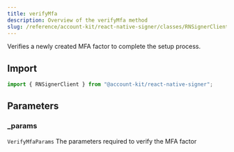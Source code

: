 ```yaml
---
title: verifyMfa
description: Overview of the verifyMfa method
slug: /reference/account-kit/react-native-signer/classes/RNSignerClient/verifyMfa
---
```



Verifies a newly created MFA factor to complete the setup process.

## Import

```ts
import { RNSignerClient } from "@account-kit/react-native-signer";
```

## Parameters

### \_params

`VerifyMfaParams`
The parameters required to verify the MFA factor
